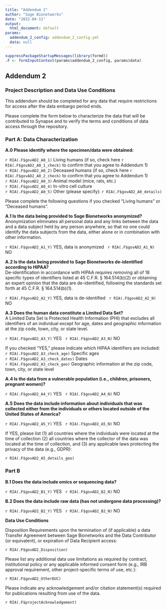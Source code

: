 ```yaml
---
title: "Addendum 2"
author: "Sage Bionetworks"
date: "2022-04-11"
output: 
  html_document: default
params:
  addendum_2_config: addendum_2_config.yml
  data: null
---
```


```r
suppressPackageStartupMessages(library(formd))
.F <- formInputContext(params$addendum_2_config, params$data)
```

## Addendum 2 {#Addendum-2}

### Project Description and Data Use Conditions

This addendum should be completed for any data that require restrictions for access after the data embargo period ends. 

Please complete the form below to characterize the data that will be contributed to Synapse and to verify the terms and conditions of data access through the repository.

### Part A: Data Characterization

**A.0 Please identify where the specimen/data were obtained:**

`r RIA(.F$govAD2_A0_1)`  Living humans (if so, check here `r RIA(.F$govAD2_A0_1_check)` to confirm that you agree to Addendum 1)  
`r RIA(.F$govAD2_A0_2)`  Deceased humans (if so, check here `r RIA(.F$govAD2_A0_2_check)` to confirm that you agree to Addendum 1)  
`r RIA(.F$govAD2_A0_3)`  Animal model (mice, rats, etc.)  
`r RIA(.F$govAD2_A0_4)`  In-vitro cell culture  
`r RIA(.F$govAD2_A0_5)`  Other (please specify): `r RIA(.F$govAD2_A0_details)`  

Please complete the following questions if you checked “Living humans” or “Deceased humans”. 

**A.1 Is the data being provided to Sage Bionetworks anonymized?**   
Anonymization eliminates all personal data and any links between the data and a data subject held by any person anywhere, so that no one could identify the data subjects from the data, either alone or in combination with other information.   

  `r RIA(.F$govAD2_A1_Y)` YES, data is anonymized &nbsp; `r RIA(.F$govAD2_A1_N)` NO 
 
**A.2 Is the data being provided to Sage Bionetworks de-identified according to HIPAA?**  
De-identification in accordance with HIPAA requires removing all of 18 specific types of identifiers listed at 45 C.F.R. § 164.514(b)(2) or obtaining an expert opinion that the data are de-identified, following the standards set forth at 45 C.F.R. § 164.514(b)(1).  

  `r RIA(.F$govAD2_A2_Y)` YES, data is de-identified &nbsp; `r RIA(.F$govAD2_A2_N)` NO 

**A.3 Does the human data constitute a Limited Data Set?**   
A Limited Data Set is Protected Health Information (PHI) that excludes all identifiers of an individual except for age, dates and geographic information at the zip code, town, city, or state level. 

  `r RIA(.F$govAD2_A3_Y)` YES &nbsp; `r RIA(.F$govAD2_A3_N)` NO 

  If you checked “YES,” please indicate which HIPAA identifiers are included:  
        `r RIA(.F$govAD2_A3_check_age)` Specific ages  
        `r RIA(.F$govAD2_A3_check_dates)` Dates  
        `r RIA(.F$govAD2_A3_check_geo)` Geographic information at the zip code, town, city, or state level  

**A.4 Is the data from a vulnerable population (i.e., children, prisoners, pregnant women)?**

  `r RIA(.F$govAD2_A4_Y)` YES &nbsp; `r RIA(.F$govAD2_A4_N)` NO 

**A.5 Does the data include information about individuals that was collected either from the individuals or others located outside of the United States of America?**

  `r RIA(.F$govAD2_A5_Y)` YES &nbsp; `r RIA(.F$govAD2_A5_N)` NO 

If YES, please list (1) all countries where the individuals were located at the time of collection (2) all countries where the collector of the data was located at the time of collection, and (3) any applicable laws protecting the privacy of the data (e.g., GDPR):

  `r RIA(.F$govAD2_A5_details_geo)`


### Part B

**B.1 Does the data include omics or sequencing data?**        

  `r RIA(.F$govAD2_B1_Y)` YES &nbsp; `r RIA(.F$govAD2_B2_N)` NO 

**B.2 Does the data include raw data (has not undergone data processing)?** 

  `r RIA(.F$govAD2_B2_Y)` YES &nbsp; `r RIA(.F$govAD2_B2_N)` NO 

**Data Use Conditions**

Disposition Requirements upon the termination of (if applicable) a data Transfer Agreement between Sage Bionetworks and the Data Contributor (or equivalent), or expiration of Data Recipient access:

`r RIA(.F$govAD2_Disposition)`


Please list any additional data use limitations as required by contract, institutional policy or any applicable informed consent form (e.g., IRB approval requirement, other project-specific terms of use, etc.):

`r RIA(.F$govAD2_OtherDUC)`


Please indicate any acknowledgement and/or citation statement(s) required for publications resulting from use of the data.

`r RIA(.F$projectAcknowledgement)`





